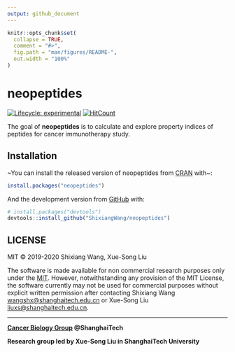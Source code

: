 ```yaml
---
output: github_document
---
```


<!-- README.md is generated from README.Rmd. Please edit that file -->

```r
knitr::opts_chunk$set(
  collapse = TRUE,
  comment = "#>",
  fig.path = "man/figures/README-",
  out.width = "100%"
)
```

# neopeptides

<!-- badges: start -->
[![Lifecycle: experimental](https://img.shields.io/badge/lifecycle-experimental-orange.svg)](https://www.tidyverse.org/lifecycle/#experimental)
[![HitCount](http://hits.dwyl.io/ShixiangWang/neopeptides.svg)](http://hits.dwyl.io/ShixiangWang/neopeptides)
<!-- badges: end -->

The goal of **neopeptides** is to calculate and explore property indices of peptides for cancer immunotherapy study.

## Installation

~You can install the released version of neopeptides from [CRAN](https://CRAN.R-project.org) with~:

``` r
install.packages("neopeptides")
```

And the development version from [GitHub](https://github.com/) with:

``` r
# install.packages("devtools")
devtools::install_github("ShixiangWang/neopeptides")
```

## LICENSE

MIT © 2019-2020 Shixiang Wang, Xue-Song Liu

The software is made available for non commercial research purposes only
under the [MIT](LICENSE.md). However, notwithstanding any provision of
the MIT License, the software currently may not be used for commercial
purposes without explicit written permission after contacting Shixiang
Wang <wangshx@shanghaitech.edu.cn> or Xue-Song Liu
<liuxs@shanghaitech.edu.cn>.

-----

**[Cancer Biology Group](https://github.com/XSLiuLab) @ShanghaiTech**

**Research group led by Xue-Song Liu in ShanghaiTech University**
